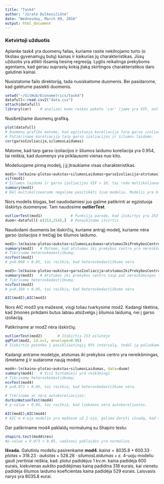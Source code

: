 ```yaml
---
title: "Task4"
author: "Jūratė Dulkevičiūtė"
date: "Wednesday, March 09, 2016"
output: html_document
---
```


### Ketvirtoji užduotis
Aplanke task4 yra duomenų failas, kuriame rasite nekilnojamo turto (o tiksliau gyvenamųjų butų) kainas ir kaikurias jų charakteristikas. Jūsų užduotis yra atlikti išsamią tiesinę regresiją. Lygtis reikalinga prekyboms agentams, kad geriau suprastų kokią įtaką skirtingos charakteristikos daro galutinei kainai.
  
Nusistatome failo direktoriją, tada nusiskaitome duomenis. Bei pasidarome, kad galėtume pasiekti duomenis.
```r
setwd("~/GitHub/Econometrics/task4")
datafull<-read.csv2("data.csv")
attach(datafull)
library(car)    # analizei mums reikės paketo 'car' (jame yra VIF, outlierTest funkcijos)
```
  
Nusibrėžiame duomenų grafiką. 
```r
plot(datafull)
# Duomenų grafike matome, kad egzistuoja koreliacija tarp garso izoliacijos ir šilumos laidumo. 
# Patikriname koreliaciją tarp garso izoliacijos ir šilumos laidumo.
cor(garsoIzoliacija,silumosLaidumas)
```
Matome, kad tarp garso izoliacijos ir šilumos laidumo koreliacija yra 0.954, tai reiškia, kad duomenys yra priklausomi vienas nuo kito.
  
Modeliuojame pirmą modelį, į jį įtraukiame visas charakteristikas.
```r
mod1<-lm(kaina~plotas+aukstas+silumosLaidumas+garsoIzoliacija+atstumasIkiPrekybosCentro)
vif(mod1)
# Šilumos laidumo ir garso izoliacijos VIF > 10, tai rodo multikolinearumo problemą.
summary(mod1)
# Dėl multikolinearumo negalime pasitikėti šiuo modeliu. Modelis yra blogas.
```
  
Nors modelis blogas, bet naudodamiesi juo galime patikrinti ar egzistuoja išskirtys duomenyse. Tam naudosime **outlierTest**.
```r
outlierTest(mod1)             # Funkcija parodo, kad išskirtys yra 253 ir 254 eilutėse
duom<-datafull[-c(253,254),]  # Panaikiname išsirtis 
```

  
Naudodami duomenis be išskirčių, kuriame antrąjį modelį, kuriame nėra garso izoliacijos ir trečiąjį be šilumos laidumo.
```r
mod2<-lm(kaina~plotas+aukstas+silumosLaidumas+atstumasIkiPrekybosCentro,data=duom)
summary(mod2)   # Matome, kad atstumas iki prekybos centro yra nereikšmingas(p-value=0.295 > 0.05)
# Tikriname heteroskedastiškumą:
ncvTest(mod2)   
# p=0.098 > 0.05, tai reiškia, kad heteroskedastiškumo nėra

mod3<-lm(kaina~plotas+aukstas+garsoIzoliacija+atstumasIkiPrekybosCentro,data=duom)
summary(mod3)   # Atstumas iki prekybos centro taip pat nereikšmingas (p-value=0.296 > 0.05)
# Tikriname heteroskedastiškumą:
ncvTest(mod3)
# p=0.199 > 0.05, tai reiškia, kad heteroskedastiškumo nėra

AIC(mod2);AIC(mod3)
```
Nors AIC mod3 yra mažesnė, visgi toliau tvarkysime mod2. Kadangi tikėtina, kad žmonės pirkdami butus labiau atsižvelgs į šilumos laidumą, nei į garso izoliaciją.

Patikriname ar mod2 nėra išskirčių:
```r
outlierTest(mod2)       # Išskirtis 213 eilutėje
qqPlot(mod2, id.n=1, envelope=0.95)    
# Išskirtis patenka į pasikliautinąjį 95% intervalą, todėl ją paliekame
```

Kadangi antrame modelyje, atstumas iki prekybos centro yra nereikšmingas, išmetame jį ir sudarome naują modelį:
```r
mod4<-lm(kaina~plotas+aukstas+silumosLaidumas, data=duom)
summary(mod4)   # Visi kintamieji yra reikšmingi
# Tikriname heteroskedastiškumą:
ncvTest(mod4)
# p=0.073 > 0.05, tai reiškia, kad heteroskedastiškumo nėra.

# Tikriname ar nėra autokoreliacijos:
durbinWatsonTest(mod4)
# p-value > 0.05, tai reiškia, kad liekanos nėra autokoreliuotos.
```
  
```r
AIC(mod2);AIC(mod4)
# AIC'ė 4-ojo modelio yra mažesnė už 2-ojo, galima daryti išvadą, kad 4-asis modelis yra geresnis.
```
  
Dar patikriname mod4 paklaidų normalumą su Shapiro testu:
```r
shapiro.test(mod4$res)
#p-value = 0.073 > 0.05, vadinasi paklaidos yra normalios.
```
    
**Išvada.** 
Galutiniu modeliu pasirenkame **mod4**. $kaina=8035.8+600.33 \cdot plotas+318.23 \cdot aukstas+528.28 \cdot silumosLaidumas +  \varepsilon$. 4-uoju modeliu gauti įvertiniai reiškia, kad: plotui padidėjus 1 kv.m. kaina padidėja 600 eurais, kiekvienas aukšto padidėjimas kainą padidina 318 eurais, kai vienetu padidėja šilumos laidumo koeficientas kaina padidėja 529 eurais. Laisvasis narys yra 8035.8 eurai. 
